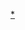 {{Navbox
|bodyclass=hlist

|name=鲁国君主
|title=[[鲁国]]君主
|state=expandCaption
|above = [[鲁国君主世系图|世系]]
|list1=
*[[伯禽]]
*[[魯考公]]
*[[魯煬公]]
*[[魯幽公]]
*[[魯魏公]]
*[[魯厲公]]
*[[魯獻公]]
*[[魯真公]]
*[[魯武公]]
*[[魯懿公]]
*[[伯御]]
*[[魯孝公]]
*[[魯惠公]]
*[[鲁隐公]]
*[[鲁桓公]]
*[[魯莊公]]
*[[子般]]
*[[魯閔公]]
*[[魯僖公]]
*[[魯文公]]
*[[魯宣公]]
*[[魯成公]]
*[[鲁襄公]]
*[[子野]]
*[[魯昭公]]
*[[魯定公]]
*[[魯哀公]]
*[[魯悼公]]
*[[魯元公]]
*[[魯穆公]]
*[[魯共公]]
*[[魯康公]]
*[[魯景公]]
*[[魯平公]]
*[[魯文公 (戰國)|鲁文公]]
*[[魯頃公]]
|below={{周朝诸侯国君主}}
}}<noinclude>
[[Category:先秦君主导航模板|{{PAGENAME}}]]
[[Category:鲁国君主|*]]
</noinclude>